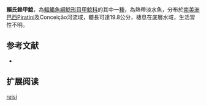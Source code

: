 {{Speciesbox
| name = 賴氏銼甲鯰
| image =  
| image_width = 250px
| image_caption = 
| status = NE
| status_system = IUCN3.1
| genus = Rineloricaria
| species = reisi
| authority = [[Ghazzi|Ghazzi]], 2008
| synonyms = 
}}

'''賴氏銼甲鯰'''，為[[輻鰭魚綱|輻鰭魚綱]][[鯰形目|鯰形目]][[甲鯰科|甲鯰科]]的其中一[[種|種]]，為熱帶淡水魚，分布於[[南美洲|南美洲]][[巴西|巴西]]Piratini及Conceição河流域，體長可達19.8公分，棲息在底層水域，生活習性不明。
==参考文献==
*{{FishBase_species|genus=Rineloricaria|species=reisi|year=2014|month=11}}

== 扩展阅读 ==
{{refbegin}}
{{wikispecies-inline|Rineloricaria reisi|賴氏銼甲鯰}}
{{refend}}
{{Taxonbar|from=Q2876714}}

[[Category:銼甲鯰屬|reisi]]